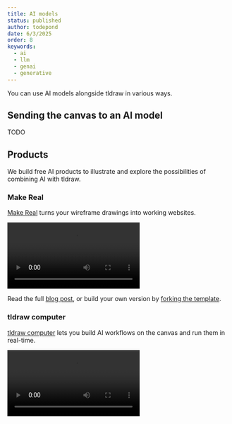 ```yaml
---
title: AI models
status: published
author: todepond
date: 6/3/2025
order: 8
keywords:
  - ai
  - llm
  - genai
  - generative
---
```


You can use AI models alongside tldraw in various ways.

## Sending the canvas to an AI model

TODO

## Products

We build free AI products to illustrate and explore the possibilities of combining AI with tldraw.

### Make Real

[Make Real](https://makereal.tldraw.com) turns your wireframe drawings into working websites.

<Video
	lazy
	autoplay
	src="/images/blog/F-5SomuWoAERTCa.mp4"
	thumbnail="/images/blog/8bf096e3-2487-46ee-af8c-db3cf4bacc03/transcoded_00001.png"
/>

Read the full [blog post](/blog/product/make-real-the-story-so-far), or build your own version by [forking the template](https://github.com/tldraw/make-real-starter).

### tldraw computer

[tldraw computer](https://computer.tldraw.com) lets you build AI workflows on the canvas and run them in real-time.

<Video lazy autoplay src="/images/ai/computer.mp4" />

Read Google's full blog post about tldraw computer [here](https://ai.google.dev/showcase/tldraw).

#### Teach

[Teach](https://teach.tldraw.com) is a proof-of-concept for getting an AI model to create canvas content.

#### Tech demos

- [Autocomplete for canvas](https://www.youtube.com/watch?v=r6ls8Gw9MmY) is a tech demo that... TODO
- [Draw Fast](https://drawfast.tldraw.com) was an exploration of using AI to generate drawings based on text prompts. Clone the [repo](https://github.com/tldraw/draw-fast) to run it locally.

## AI module

## LLMs.txt
